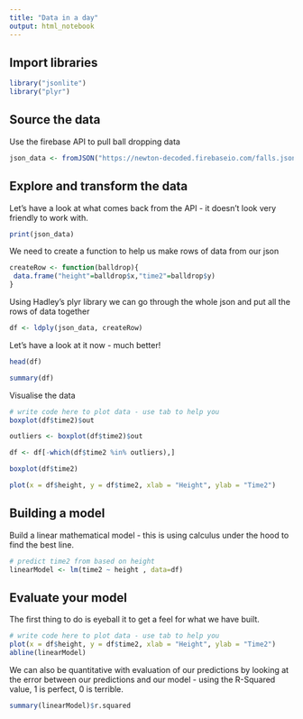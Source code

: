 ```yaml
---
title: "Data in a day"
output: html_notebook
---
```


## Import libraries
```r
library("jsonlite")
library("plyr")
```

## Source the data
Use the firebase API to pull ball dropping data
```r
json_data <- fromJSON("https://newton-decoded.firebaseio.com/falls.json")
```


## Explore and transform the data

Let's have a look at what comes back from the API - it doesn't look very friendly to work with.
```r
print(json_data)
```

We need to create a function to help us make rows of data from our json
```r
createRow <- function(balldrop){
 data.frame("height"=balldrop$x,"time2"=balldrop$y)
}
```

Using Hadley's plyr library we can go through the whole json and put all the rows of data together
```r
df <- ldply(json_data, createRow)
```

Let's have a look at it now - much better!
```r
head(df)
```

```r
summary(df)
```

Visualise the data
```r
# write code here to plot data - use tab to help you
boxplot(df$time2)$out

outliers <- boxplot(df$time2)$out

df <- df[-which(df$time2 %in% outliers),]

boxplot(df$time2)
```

```r
plot(x = df$height, y = df$time2, xlab = "Height", ylab = "Time2")
```


## Building a model
Build a linear mathematical model - this is using calculus under the hood to find the best line.
```r
# predict time2 from based on height
linearModel <- lm(time2 ~ height , data=df)
```

## Evaluate your model
The first thing to do is eyeball it to get a feel for what we have built.
```r
# write code here to plot data - use tab to help you
plot(x = df$height, y = df$time2, xlab = "Height", ylab = "Time2")
abline(linearModel)
```

We can also be quantitative with evaluation of our predictions by looking at the error between our predictions and our model - using the R-Squared value, 1 is perfect, 0 is terrible.
```r
summary(linearModel)$r.squared
```